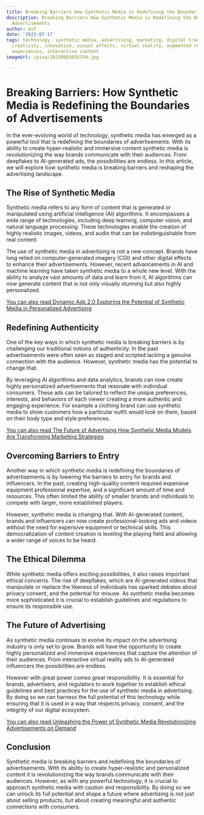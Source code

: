 ```yaml
---
title: Breaking Barriers How Synthetic Media is Redefining the Boundaries of Advertisements
description: Breaking Barriers How Synthetic Media is Redefining the Boundaries of
  Advertisements
author: Usf
date: '2023-07-17'
tags: technology, synthetic media, advertising, marketing, digital transformation,
  creativity, innovation, visual effects, virtual reality, augmented reality, immersive
  experiences, interactive content
imageUrl: /pixa/20230803035334.jpg

---
```

#  Breaking Barriers: How Synthetic Media is Redefining the Boundaries of Advertisements

In the ever-evolving world  of technology, synthetic media has emerged as  a powerful tool that is redefining the boundaries of advertisements. With its ability to  create hyper-realistic and immersive content synthetic media is revolutionizing the way brands communicate with their  audiences. From deepfakes  to AI-generated ads, the possibilities are endless.  In this  article, we will explore how synthetic media is breaking barriers and reshaping the advertising landscape.

## The Rise of Synthetic Media

Synthetic media refers to  any form of content  that is generated or manipulated using artificial intelligence (AI) algorithms. It encompasses a wide range of  technologies, including deep learning, computer vision, and natural  language processing. These technologies enable the creation of highly realistic images, videos, and  audio that can be indistinguishable from real content.

The use of synthetic media in advertising  is not a new concept. Brands have long relied on computer-generated imagery  (CGI) and other digital effects to enhance their advertisements. However, recent advancements in  AI and machine learning have taken synthetic media to a whole new level. With the ability to analyze  vast amounts of data and learn from it, AI algorithms can now generate content that is not only  visually stunning but also highly personalized.

[You can also  read Dynamic Ads 2.0 Exploring the Potential of Synthetic Media in Personalized Advertising](Dynamic%20Ads%202.0%20Exploring%20the%20Potential%20of%20Synthetic%20Media%20in%20Personalized%20Advertising)


## Redefining Authenticity

One of the  key ways in which synthetic media is breaking barriers is by challenging  our traditional notions of authenticity. In the past advertisements were often seen as staged and scripted lacking a genuine connection with the audience. However, synthetic media has the potential to change that.

By  leveraging AI algorithms and data analytics,  brands can now create highly personalized advertisements that resonate  with  individual consumers. These ads can be tailored to reflect the unique preferences, interests, and behaviors of each viewer creating a more authentic and engaging experience. For example a clothing brand can use synthetic media to  show  customers how a particular outfit would look on them, based on their body  type and style preferences.

[You can also read The Future of Advertising How  Synthetic Media Models Are  Transforming Marketing Strategies](The%20Future%20of%20Advertising%20How%20Synthetic%20Media%20Models%20Are%20Transforming%20Marketing%20Strategies)


## Overcoming Barriers to  Entry

Another way in which synthetic media is redefining the boundaries of  advertisements is by lowering the barriers to entry for brands and influencers.  In the past,  creating high-quality  content required expensive equipment professional expertise, and a significant amount of time  and resources.  This often limited the  ability of smaller brands and individuals to compete with  larger, more established  players.

However, synthetic media is changing that. With AI-generated content, brands and influencers can now create professional-looking ads and videos without the need  for expensive equipment or technical skills.  This democratization of content creation is leveling the playing field and allowing a wider range of voices  to be heard.

## The Ethical Dilemma

While synthetic media offers exciting  possibilities, it  also raises important ethical concerns. The rise of deepfakes, which are AI-generated  videos that manipulate or replace the likeness of individuals has sparked debates  about privacy consent, and the potential for misuse. As synthetic media becomes  more sophisticated it is crucial to establish guidelines and regulations  to  ensure its responsible use.

##  The Future of Advertising

As synthetic media continues to evolve its impact on the advertising industry is only set to grow. Brands will  have  the opportunity to create  highly personalized and immersive experiences that capture the  attention of their audiences. From interactive virtual reality ads to AI-generated influencers the  possibilities are endless.

However with great  power comes great responsibility. It is essential for brands, advertisers,  and regulators  to work together to establish ethical guidelines and best  practices for the use of synthetic media  in advertising.  By doing so we can harness the full potential of this technology while ensuring that it is used in a way that respects privacy, consent, and  the integrity of our digital ecosystem.

[You can also read Unleashing the Power  of Synthetic Media Revolutionizing Advertisements on Demand](Unleashing%20the%20Power%20of%20Synthetic%20Media%20Revolutionizing%20Advertisements%20on%20Demand)


##  Conclusion

Synthetic media is breaking barriers and redefining the boundaries of advertisements. With its ability to create hyper-realistic and personalized  content it is revolutionizing the way brands communicate with  their audiences. However, as with  any powerful technology, it is  crucial to approach synthetic media with caution and responsibility. By doing so we can unlock its full potential and shape a future where advertising is not  just about selling products, but about creating  meaningful and  authentic connections with consumers.